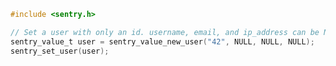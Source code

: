 ```c
#include <sentry.h>

// Set a user with only an id. username, email, and ip_address can be NULL
sentry_value_t user = sentry_value_new_user("42", NULL, NULL, NULL);
sentry_set_user(user);
```
